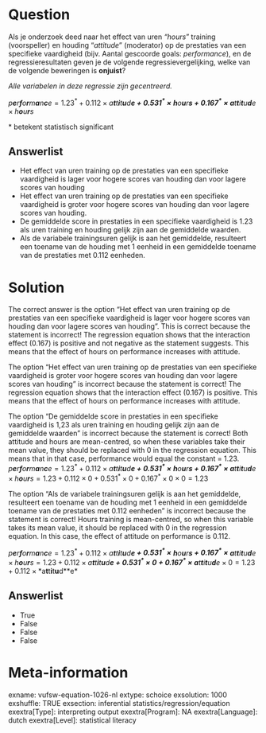 Question
========
Als je onderzoek deed naar het effect van uren *"hours*" training
(voorspeller) en houding "*attitude*" (moderator) op de prestaties van
een specifieke vaardigheid (bijv. Aantal gescoorde goals:
*performance*), en de regressieresultaten geven je de volgende
regressievergelijking, welke van de volgende beweringen is
**onjuist**?  
  
*Alle variabelen in deze regressie zijn gecentreerd.*  
  
*p**e**r**f**o**r**m**a**n**c**e* = 1.23<sup>\*</sup> + 0.112 × *a**t**t**i**t**u**d**e* + 0.531<sup>\*</sup> × *h**o**u**r**s* + 0.167<sup>\*</sup> × *a**t**t**i**t**u**d**e* × *h**o**u**r**s*  
  
\* betekent statistisch significant

Answerlist
----------
* Het effect van uren training op de prestaties van een specifieke
  vaardigheid is lager voor hogere scores van houding dan voor lagere
  scores van houding
* Het effect van uren training op de prestaties van een specifieke
  vaardigheid is groter voor hogere scores van houding dan voor lagere
  scores van houding.
* De gemiddelde score in prestaties in een specifieke vaardigheid is 1.23
  als uren training en houding gelijk zijn aan de gemiddelde waarden.
* Als de variabele trainingsuren gelijk is aan het gemiddelde, resulteert
  een toename van de houding met 1 eenheid in een gemiddelde toename van
  de prestaties met 0.112 eenheden.

Solution
========





The correct answer is the option "Het effect van uren training op de
prestaties van een specifieke vaardigheid is lager voor hogere scores
van houding dan voor lagere scores van houding". This is correct because
the statement is incorrect! The regression equation shows that the
interaction effect (0.167) is positive and not negative as the statement
suggests. This means that the effect of hours on performance increases
with attitude.  
  
The option "Het effect van uren training op de prestaties van een
specifieke vaardigheid is groter voor hogere scores van houding dan voor
lagere scores van houding" is incorrect because the statement is
correct! The regression equation shows that the interaction effect
(0.167) is positive. This means that the effect of hours on performance
increases with attitude.  
  
The option "De gemiddelde score in prestaties in een specifieke
vaardigheid is 1,23 als uren training en houding gelijk zijn aan de
gemiddelde waarden" is incorrect because the statement is correct! Both
attitude and hours are mean-centred, so when these variables take their
mean value, they should be replaced with 0 in the regression equation.
This means that in that case, performance would equal the constant =
1.23.  
*p**e**r**f**o**r**m**a**n**c**e* = 1.23<sup>\*</sup> + 0.112 × *a**t**t**i**t**u**d**e* + 0.531<sup>\*</sup> × *h**o**u**r**s* + 0.167<sup>\*</sup> × *a**t**t**i**t**u**d**e* × *h**o**u**r**s* = 1.23 + 0.112 × 0 + 0.531<sup>\*</sup> × 0 + 0.167<sup>\*</sup> × 0 × 0 = 1.23  
  
The option "Als de variabele trainingsuren gelijk is aan het gemiddelde,
resulteert een toename van de houding met 1 eenheid in een gemiddelde
toename van de prestaties met 0.112 eenheden" is incorrect because the
statement is correct! Hours training is mean-centred, so when this
variable takes its mean value, it should be replaced with 0 in the
regression equation. In this case, the effect of attitude on performance
is 0.112.  
  
*p**e**r**f**o**r**m**a**n**c**e* = 1.23<sup>\*</sup> + 0.112 × *a**t**t**i**t**u**d**e* + 0.531<sup>\*</sup> × *h**o**u**r**s* + 0.167<sup>\*</sup> × *a**t**t**i**t**u**d**e* × *h**o**u**r**s* = 1.23 + 0.112 × *a**t**t**i**t**u**d**e* + 0.531<sup>\*</sup> × 0 + 0.167<sup>\*</sup> × *a**t**t**i**t**u**d**e* × 0 = 1.23 + 0.112 × *a**t**t**i**t**u**d**e*

Answerlist
----------
* True
* False
* False
* False

Meta-information
================
exname: vufsw-equation-1026-nl
extype: schoice
exsolution: 1000
exshuffle: TRUE
exsection: inferential statistics/regression/equation
exextra[Type]: interpreting output
exextra[Program]: NA
exextra[Language]: dutch
exextra[Level]: statistical literacy

